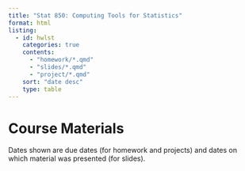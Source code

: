 ```yaml
---
title: "Stat 850: Computing Tools for Statistics"
format: html
listing:
  - id: hwlst
    categories: true
    contents: 
      - "homework/*.qmd"
      - "slides/*.qmd"
      - "project/*.qmd"
    sort: "date desc"
    type: table
---
```


# Course Materials

Dates shown are due dates (for homework and projects) and dates on which material was presented (for slides).

::: {#hwlst}
:::
